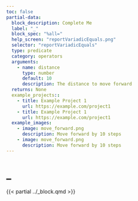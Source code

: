 ```yaml
---
toc: false
partial-data:
  block_description: Complete Me
  label: "_"
  block_spec: "%all="
  help_screen: "reportVariadicEquals.png"
  selector: "reportVariadicEquals"
  type: predicate
  category: operators
  arguments:
    - name: distance
      type: number
      default: 10
      description: The distance to move forward
  returns: None
  example_projects::
    - title: Example Project 1
      url: https://example.com/project1
    - title: Example Project 1
      url: https://example.com/project1
  example_images:
    - image: move_forward.png
      description: Move forward by 10 steps
    - image: move_forward.png
      description: Move forward by 10 steps
---
```


# _ {.unnumbered}

{{< partial ../_block.qmd >}}
